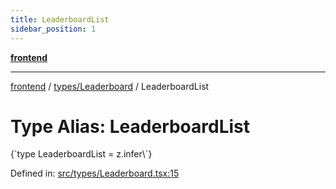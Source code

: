 ```yaml
---
title: LeaderboardList
sidebar_position: 1
---
```



[**frontend**](../../..)

***

[frontend](../../..) / [types/Leaderboard](..) / LeaderboardList

# Type Alias: LeaderboardList

<CodeBlock language="ts">
{`type LeaderboardList = z.infer\<typeof [LeaderboardListSchema](../variables/LeaderboardListSchema)\>`}
</CodeBlock>

Defined in: [src/types/Leaderboard.tsx:15](https://github.com/svsticky/CommitteeClash/blob/cf8a63ee123fe6ef8b9cc633622ca8c3bc6fa48a/frontend/src/types/Leaderboard.tsx#L15)
